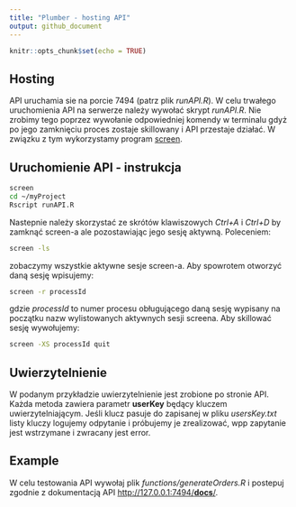 ```yaml
---
title: "Plumber - hosting API"
output: github_document
---
```


```r
knitr::opts_chunk$set(echo = TRUE)
```

## Hosting 
API uruchamia sie na porcie 7494 (patrz plik *runAPI.R*). W celu trwałego uruchomienia API na serwerze należy wywołać skrypt *runAPI.R*. Nie zrobimy tego poprzez wywołanie odpowiedniej komendy w terminalu gdyż po jego zamknięciu proces zostaje skillowany i API przestaje działać. W związku z tym wykorzystamy program [screen](https://askubuntu.com/questions/389834/how-to-run-application-from-terminal-forever). 

## Uruchomienie API - instrukcja 

```bash
screen 
cd ~/myProject
Rscript runAPI.R
``` 

Nastepnie należy skorzystać ze skrótów klawiszowych *Ctrl+A* i *Ctrl+D* by zamknąć screen-a ale pozostawiając jego sesję aktywną. Poleceniem: 

```bash
screen -ls 
``` 

zobaczymy wszystkie aktywne sesje screen-a. Aby spowrotem otworzyć daną sesję wpisujemy: 

```bash
screen -r processId
``` 

gdzie *processId* to numer procesu obługującego daną sesję wypisany na początku nazw wylistowanych aktywnych sesji screena. Aby skillować sesję wywołujemy: 

```bash
screen -XS processId quit
``` 

## Uwierzytelnienie 
W podanym przykładzie uwierzytelnienie jest zrobione po stronie API. Każda metoda zawiera parametr **userKey** będący kluczem uwierzytelniającym. Jeśli klucz pasuje do zapisanej w pliku *usersKey.txt* listy kluczy logujemy odpytanie i próbujemy je zrealizować, wpp zapytanie jest wstrzymane i zwracany jest error. 

## Example 
W celu testowania API wywołaj plik *functions/generateOrders.R* i postepuj zgodnie z dokumentacją API  [http://127.0.0.1:7494/__docs__/](http://127.0.0.1:7494/__docs__/). 
